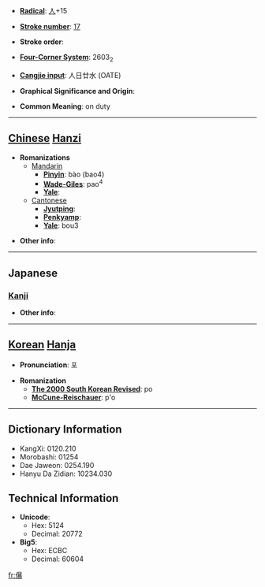 * '''[[Wiktionary:Chinese radical index| Radical]]''': [[Wiktionary:Chinese radical index 人|人]]+15

* '''[[Wiktionary:Chinese total strokes index|Stroke number]]''': [[Wiktionary:Chinese total strokes index 17|17]]

* '''Stroke order''': 

* '''[[Wiktionary:Chinese four corner index|Four-Corner System]]''': 2603<sub>2</sub>

* '''[[Wiktionary:Chinese Cangjie index|Cangjie input]]''': 人日廿水 (OATE)

* '''Graphical Significance and Origin''': 

* '''Common Meaning''': on duty

----

== [[Chinese]] [[Hanzi]] ==

* '''Romanizations'''
** [[Mandarin]]
*** '''[[Pinyin]]''': bào (bao4)
*** '''[[Wade-Giles]]''': pao<sup>4</sup>
*** '''[[Yale]]''': 
**[[Cantonese]]
***'''[[Jyutping]]''':
***'''[[Penkyamp]]''': 
***'''[[Yale]]''': bou3

* '''Other info''': 

----

==Japanese==
===[[Kanji]]===
{{kanji|on readings=[[ほう]] (hō), [[ひょう]] (hyō)|kun readings=[[とのる]] (tonoru)}}

* '''Other info''':  

----

== [[Korean]] [[Hanja]] ==

* '''Pronunciation''': 포

* '''Romanization'''
** '''[[The 2000 South Korean Revised Romanization|The 2000 South Korean Revised]]''': po
** '''[[McCune-Reischauer]]''': p'o

----

== Dictionary Information ==

* KangXi: 0120.210
* Morobashi: 01254
* Dae Jaweon: 0254.190
* Hanyu Da Zidian: 10234.030

== Technical Information ==

* '''Unicode''':
** Hex: 5124
** Decimal: 20772
* '''Big5''':
** Hex: ECBC
** Decimal: 60604

[[fr:儤]]
